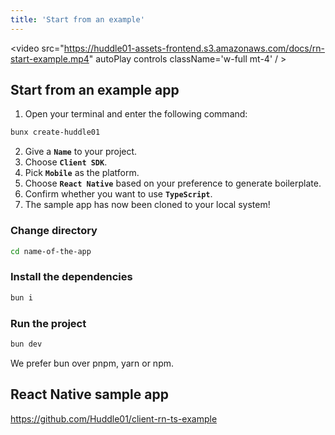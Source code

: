 ```yaml
---
title: 'Start from an example'
---
```




<video src="https://huddle01-assets-frontend.s3.amazonaws.com/docs/rn-start-example.mp4" autoPlay controls className='w-full mt-4' / >

## Start from an example app


1. Open your terminal and enter the following command:

```bash
bunx create-huddle01
```

2. Give a **`Name`** to your project.
3. Choose **`Client SDK`**.
4. Pick **`Mobile`** as the platform.
5. Choose **`React Native`** based on your preference to generate boilerplate.
6. Confirm whether you want to use **`TypeScript`**.
7. The sample app has now been cloned to your local system!

### Change directory

```bash
cd name-of-the-app
```

### Install the dependencies

```bash
bun i
```

### Run the project

```bash
bun dev
```

<Callout>
 We prefer bun over pnpm, yarn or npm.

</Callout>


## React Native sample app

https://github.com/Huddle01/client-rn-ts-example
